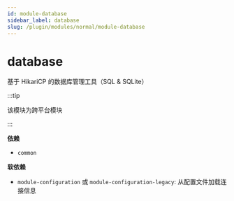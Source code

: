 ```yaml
---
id: module-database
sidebar_label: database
slug: /plugin/modules/normal/module-database
---
```


# database

基于 HikariCP 的数据库管理工具（SQL & SQLite）

:::tip

该模块为跨平台模块

:::

**依赖**

- `common`

**软依赖**

- `module-configuration` 或 `module-configuration-legacy`: 从配置文件加载连接信息